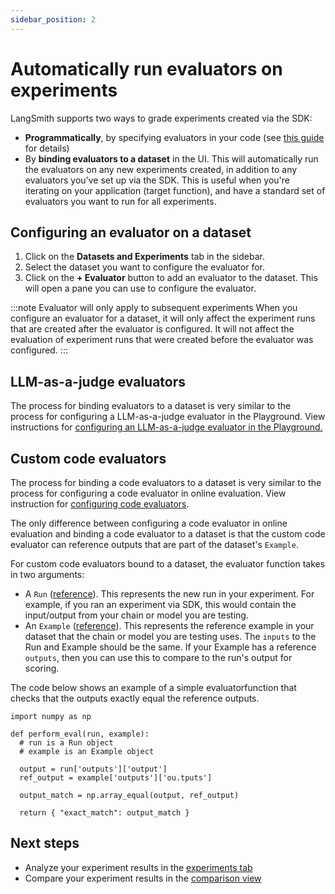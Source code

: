 ```yaml
---
sidebar_position: 2
---
```


# Automatically run evaluators on experiments

LangSmith supports two ways to grade experiments created via the SDK:

- **Programmatically**, by specifying evaluators in your code (see [this guide](./evaluate_llm_application) for details)
- By **binding evaluators to a dataset** in the UI. This will automatically run the evaluators on any new experiments created, in addition to any evaluators you've set up via the SDK. This is useful when you're iterating on your application (target function), and have a standard set of evaluators you want to run for all experiments. 


## Configuring an evaluator on a dataset
1. Click on the **Datasets and Experiments** tab in the sidebar.
2. Select the dataset you want to configure the evaluator for.
3. Click on the **+ Evaluator** button to add an evaluator to the dataset. This will open a pane you can use to configure the evaluator.

:::note Evaluator will only apply to subsequent experiments
When you configure an evaluator for a dataset, it will only affect the experiment runs that are created after the evaluator is configured. It will not affect the evaluation of experiment runs that were created before the evaluator was configured.
:::

## LLM-as-a-judge evaluators

The process for binding evaluators to a dataset is very similar to the process for configuring a LLM-as-a-judge evaluator in the Playground. View instructions for [configuring an LLM-as-a-judge evaluator in the Playground.](/evaluation/how_to_guides/llm_as_judge?mode=ui)



## Custom code evaluators

The process for binding a code evaluators to a dataset is very similar to the process for configuring a code evaluator in online evaluation. View instruction for [configuring code evaluators](/observability/how_to_guides/online_evaluations#configure-a-custom-code-evaluator). 

The only difference between configuring a code evaluator in online evaluation and binding a code evaluator to a dataset is that the custom code evaluator can reference outputs that are part of the dataset's `Example`. 


For custom code evaluators bound to a dataset, the evaluator function takes in two arguments:

- A `Run` ([reference](/reference/data_formats/run_data_format)). This represents the new run in your
  experiment. For example, if you ran an experiment via SDK, this would contain the input/output from your
  chain or model you are testing.
- An `Example` ([reference](/reference/data_formats/example_data_format)). This represents the reference example in your dataset that the chain or model you are testing
  uses. The `inputs` to the Run and Example should be the same. If your Example has a reference `outputs`, then
  you can use this to compare to the run's output for scoring.


The code below shows an example of a simple evaluatorfunction that checks that the outputs exactly equal the reference outputs.

```{python}
import numpy as np

def perform_eval(run, example):
  # run is a Run object
  # example is an Example object

  output = run['outputs']['output']
  ref_output = example['outputs']['ou.tputs']

  output_match = np.array_equal(output, ref_output)
  
  return { "exact_match": output_match }
```


## Next steps
- Analyze your experiment results in the [experiments tab](/evaluation/how_to_guides/analyze_single_experiment)
- Compare your experiment results in the [comparison view](/evaluation/how_to_guides/compare_experiment_results)
